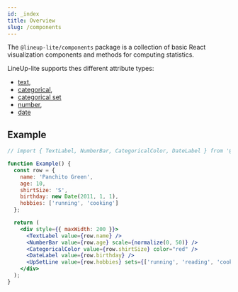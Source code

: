 ```yaml
---
id: _index
title: Overview
slug: /components
---
```


The `@lineup-lite/components` package is a collection of basic React visualization components and methods for computing statistics.

LineUp-lite supports thes different attribute types: 
 - [text](components/text), 
 - [categorical](components/categorical), 
 - [categorical set](components/set)
 - [number](components/number), 
 - [date](components/date)

## Example

```jsx live
// import { TextLabel, NumberBar, CategoricalColor, DateLabel } from '@lineup-lite/components';

function Example() {
  const row = {
    name: 'Panchito Green',
    age: 10,
    shirtSize: 'S',
    birthday: new Date(2011, 1, 1),
    hobbies: ['running', 'cooking']
  };

  return (
    <div style={{ maxWidth: 200 }}>
      <TextLabel value={row.name} />
      <NumberBar value={row.age} scale={normalize(0, 50)} />
      <CategoricalColor value={row.shirtSize} color="red" />
      <DateLabel value={row.birthday} />
      <UpSetLine value={row.hobbies} sets={['running', 'reading', 'cooking']} />
    </div>
  );
}
```
